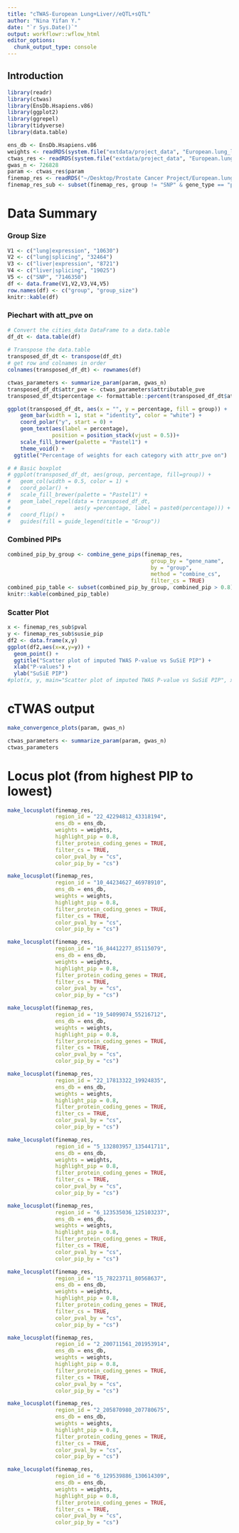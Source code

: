 ```yaml
---
title: "cTWAS-European Lung+Liver//eQTL+sQTL"
author: "Nina Yifan Y."
date: "`r Sys.Date()`"
output: workflowr::wflow_html
editor_options:
  chunk_output_type: console
---
```


## Introduction

```r
library(readr)
library(ctwas)
library(EnsDb.Hsapiens.v86)
library(ggplot2)
library(ggrepel)
library(tidyverse)
library(data.table)

ens_db <- EnsDb.Hsapiens.v86
weights <- readRDS(system.file("extdata/project_data", "European.lung_liver.weights.RDS", package = "ctwas"))
ctwas_res <- readRDS(system.file("extdata/project_data", "European.lung_liver.ctwas_noLD_allchrs.RDS", package = "ctwas"))
gwas_n <- 726828
param <- ctwas_res$param
finemap_res <- readRDS("~/Desktop/Prostate Cancer Project/European.lung_liver.finemap_res.RDS")
finemap_res_sub <- subset(finemap_res, group != "SNP" & gene_type == "protein_coding" & susie_pip > 0.8 & cs_index != 0)
```

# Data Summary
### Group Size
```r
V1 <- c("lung|expression", "10630")
V2 <- c("lung|splicing", "32464")
V3 <- c("liver|expression", "8721")
V4 <- c("liver|splicing", "19025")
V5 <- c("SNP", "7146350")
df <- data.frame(V1,V2,V3,V4,V5)
row.names(df) <- c("group", "group_size")
knitr::kable(df)
```
### Piechart with att_pve on
```r
# Convert the cities_data DataFrame to a data.table
df_dt <- data.table(df)
 
# Transpose the data.table
transposed_df_dt <- transpose(df_dt)
# get row and colnames in order
colnames(transposed_df_dt) <- rownames(df)

ctwas_parameters <- summarize_param(param, gwas_n)
transposed_df_dt$attr_pve <- ctwas_parameters$attributable_pve
transposed_df_dt$percentage <- formattable::percent(transposed_df_dt$attr_pve, 2)

ggplot(transposed_df_dt, aes(x = "", y = percentage, fill = group)) +
    geom_bar(width = 1, stat = "identity", color = "white") +
    coord_polar("y", start = 0) +
    geom_text(aes(label = percentage),
              position = position_stack(vjust = 0.5))+
    scale_fill_brewer(palette = "Pastel1") +
    theme_void() +
  ggtitle("Percentage of weights for each category with attr_pve on")

# # Basic boxplot
# ggplot(transposed_df_dt, aes(group, percentage, fill=group)) +
#   geom_col(width = 0.5, color = 1) +
#   coord_polar() +
#   scale_fill_brewer(palette = "Pastel1") +
#   geom_label_repel(data = transposed_df_dt,
#                    aes(y =percentage, label = paste0(percentage))) +
#   coord_flip() +
#   guides(fill = guide_legend(title = "Group"))
```


### Combined PIPs
```r
combined_pip_by_group <- combine_gene_pips(finemap_res, 
                                             group_by = "gene_name",
                                             by = "group",
                                             method = "combine_cs",
                                             filter_cs = TRUE)
combined_pip_table <- subset(combined_pip_by_group, combined_pip > 0.8)
knitr::kable(combined_pip_table)
```

### Scatter Plot
```r
x <- finemap_res_sub$pval
y <- finemap_res_sub$susie_pip
df2 <- data.frame(x,y)
ggplot(df2,aes(x=x,y=y)) +
  geom_point() +
  ggtitle("Scatter plot of imputed TWAS P-value vs SuSiE PIP") +
  xlab("P-values") +
  ylab("SuSiE PIP")
#plot(x, y, main="Scatter plot of imputed TWAS P-value vs SuSiE PIP", xlab="P-values", ylab="SuSiE PIP")
```


# cTWAS output
```r
make_convergence_plots(param, gwas_n)

ctwas_parameters <- summarize_param(param, gwas_n)
ctwas_parameters
```

# Locus plot (from highest PIP to lowest)
```r
make_locusplot(finemap_res,
               region_id = "22_42294812_43318194",
               ens_db = ens_db,
               weights = weights,
               highlight_pip = 0.8,
               filter_protein_coding_genes = TRUE,
               filter_cs = TRUE,
               color_pval_by = "cs",
               color_pip_by = "cs")

make_locusplot(finemap_res,
               region_id = "10_44234627_46978910",
               ens_db = ens_db,
               weights = weights,
               highlight_pip = 0.8,
               filter_protein_coding_genes = TRUE,
               filter_cs = TRUE,
               color_pval_by = "cs",
               color_pip_by = "cs")

make_locusplot(finemap_res,
               region_id = "16_84412277_85115079",
               ens_db = ens_db,
               weights = weights,
               highlight_pip = 0.8,
               filter_protein_coding_genes = TRUE,
               filter_cs = TRUE,
               color_pval_by = "cs",
               color_pip_by = "cs")

make_locusplot(finemap_res,
               region_id = "19_54099074_55216712",
               ens_db = ens_db,
               weights = weights,
               highlight_pip = 0.8,
               filter_protein_coding_genes = TRUE,
               filter_cs = TRUE,
               color_pval_by = "cs",
               color_pip_by = "cs")

make_locusplot(finemap_res,
               region_id = "22_17813322_19924835",
               ens_db = ens_db,
               weights = weights,
               highlight_pip = 0.8,
               filter_protein_coding_genes = TRUE,
               filter_cs = TRUE,
               color_pval_by = "cs",
               color_pip_by = "cs")

make_locusplot(finemap_res,
               region_id = "5_132803957_135441711",
               ens_db = ens_db,
               weights = weights,
               highlight_pip = 0.8,
               filter_protein_coding_genes = TRUE,
               filter_cs = TRUE,
               color_pval_by = "cs",
               color_pip_by = "cs")

make_locusplot(finemap_res,
               region_id = "6_123535036_125103237",
               ens_db = ens_db,
               weights = weights,
               highlight_pip = 0.8,
               filter_protein_coding_genes = TRUE,
               filter_cs = TRUE,
               color_pval_by = "cs",
               color_pip_by = "cs")

make_locusplot(finemap_res,
               region_id = "15_78223711_80568637",
               ens_db = ens_db,
               weights = weights,
               highlight_pip = 0.8,
               filter_protein_coding_genes = TRUE,
               filter_cs = TRUE,
               color_pval_by = "cs",
               color_pip_by = "cs")

make_locusplot(finemap_res,
               region_id = "2_200711561_201953914",
               ens_db = ens_db,
               weights = weights,
               highlight_pip = 0.8,
               filter_protein_coding_genes = TRUE,
               filter_cs = TRUE,
               color_pval_by = "cs",
               color_pip_by = "cs")

make_locusplot(finemap_res,
               region_id = "2_205870980_207780675",
               ens_db = ens_db,
               weights = weights,
               highlight_pip = 0.8,
               filter_protein_coding_genes = TRUE,
               filter_cs = TRUE,
               color_pval_by = "cs",
               color_pip_by = "cs")

make_locusplot(finemap_res,
               region_id = "6_129539886_130614309",
               ens_db = ens_db,
               weights = weights,
               highlight_pip = 0.8,
               filter_protein_coding_genes = TRUE,
               filter_cs = TRUE,
               color_pval_by = "cs",
               color_pip_by = "cs")
```